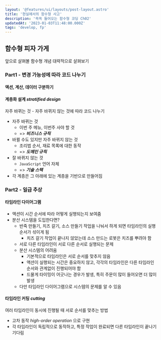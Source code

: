```yaml
---
layout: '@features/ui/layouts/post-layout.astro'
title: '현실에서의 함수형 사고'
description: '쏙쏙 들어오는 함수형 코딩 Ch02'
updatedAt: '2023-01-03T11:48:00.000Z'
tags: 'develop, fp'
---
```



## 함수형 피자 가게

앞으로 살펴볼 함수형 개념 대략적으로 살펴보기

### Part1 - 변경 가능성에 따라 코드 나누기

#### 액션, 계산, 데이터 구분하기

#### 계층화 설계 _stratified design_

자주 바뀌는 것 - 자주 바뀌지 않는 것에 따라 코드 나누기

- 자주 바뀌는 것
  - 이번 주 메뉴, 이번주 사야 할 것
  - => **_비즈니스 규칙_**
- 바뀔 수도 있지만 자주 바뀌지 않는 것
  - 조리법 순서, 재료 목록에 대한 동작
  - => **_도메인 규칙_**
- 잘 바뀌지 않는 것
  - `JavaScript` 언어 자체
  - => **_기술 스택_**
- 각 계층은 그 아래에 있는 계층을 기반으로 만들어짐

### Part2 - 일급 추상

#### 타임라인 다이어그램

- 액션이 시간 순서에 따라 어떻게 실행되는지 보여줌
- 분산 시스템을 도입한다면?
  - 반죽 만들기, 치즈 갈기, 소스 만들기 작업을 나눠서 하게 되면 타임라인의 실행 순서가 섞이게 됨
    - 치즈 갈기 작업이 끝나지 않았는데 소스 만드는 로봇은 치즈를 뿌려야 함
  - 서로 다른 타임라인이 서로 다른 순서로 실행되는 문제
  - 분산 시스템의 어려움
    - 기본적으로 타임라인은 서로 순서를 맞추지 않음
    - 액션이 실행되는 시간은 중요하지 않고, 각각의 타임라인은 다른 타임라인 순서와 관계없이 진행되어야 함
    - 드물게 타이밍이 어긋나는 경우가 발생, 특히 주문이 많이 들어오면 더 많이 발생
  - 다만 타임라인 다이어그램으로 시스템의 문제를 알 수 있음

#### 타임라인 커팅 _cutting_

여러 타임라인이 동시에 진행될 때 서로 순서를 맞추는 방법

- 고차 동작 _high-order operation_ 으로 구현
- 각 타임라인이 독립적으로 동작하고, 특정 작업이 완료되면 다른 타임라인이 끝나기 기다림
